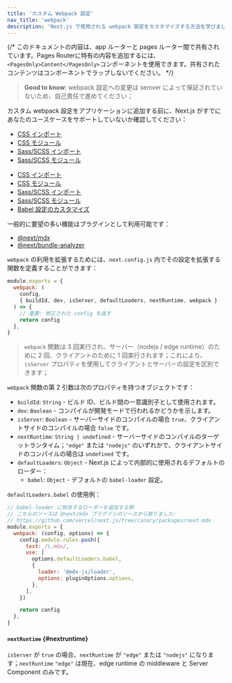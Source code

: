 ```yaml
---
title: 'カスタム Webpack 設定'
nav_title: 'webpack'
description: 'Next.js で使用される webpack 設定をカスタマイズする方法を学びましょう'
---
```


{/* このドキュメントの内容は、app ルーターと pages ルーター間で共有されています。Pages Routerに特有の内容を追加するには、`<PagesOnly>Content</PagesOnly>`コンポーネントを使用できます。共有されたコンテンツはコンポーネントでラップしないでください。 */}

> **Good to know**: webpack 設定への変更は semver によって保証されていないため、自己責任で進めてください；

カスタム webpack 設定をアプリケーションに追加する前に、Next.js がすでにあなたのユースケースをサポートしていないか確認してください：

<AppOnly>

- [CSS インポート](/docs/app/building-your-application/styling/css)
- [CSS モジュール](/docs/app/building-your-application/styling/css#css-modules)
- [Sass/SCSS インポート](/docs/app/building-your-application/styling/sass)
- [Sass/SCSS モジュール](/docs/app/building-your-application/styling/sass)

</AppOnly>

<PagesOnly>

- [CSS インポート](https://nextjs.org/docs/canary/pages/building-your-application/styling)
- [CSS モジュール](https://nextjs.org/docs/canary/pages/building-your-application/styling/css)
- [Sass/SCSS インポート](https://nextjs.org/docs/canary/pages/building-your-application/styling/sass)
- [Sass/SCSS モジュール](https://nextjs.org/docs/canary/pages/building-your-application/styling/sass)
- [Babel 設定のカスタマイズ](https://nextjs.org/docs/canary/pages/building-your-application/configuring/babel)

</PagesOnly>

一般的に要望の多い機能はプラグインとして利用可能です：

- [@next/mdx](https://github.com/vercel/next.js/tree/canary/packages/next-mdx)
- [@next/bundle-analyzer](https://github.com/vercel/next.js/tree/canary/packages/next-bundle-analyzer)

`webpack` の利用を拡張するためには、`next.config.js` 内でその設定を拡張する関数を定義することができます：

```js title="next.config.js"
module.exports = {
  webpack: (
    config,
    { buildId, dev, isServer, defaultLoaders, nextRuntime, webpack }
  ) => {
    // 重要: 修正された config を返す
    return config
  },
}
```

> `webpack` 関数は 3 回実行され、サーバー（nodejs / edge runtime）のために 2 回、クライアントのために 1 回実行されます；これにより、`isServer` プロパティを使用してクライアントとサーバーの設定を区別できます；

`webpack` 関数の第 2 引数は次のプロパティを持つオブジェクトです：

- `buildId`: `String` - ビルド ID、ビルド間の一意識別子として使用されます。
- `dev`: `Boolean` - コンパイルが開発モードで行われるかどうかを示します。
- `isServer`: `Boolean` - サーバーサイドのコンパイルの場合 `true`、クライアントサイドのコンパイルの場合 `false` です。
- `nextRuntime`: `String | undefined` - サーバーサイドのコンパイルのターゲットランタイム；`"edge"` または `"nodejs"` のいずれかで、クライアントサイドのコンパイルの場合は `undefined` です。
- `defaultLoaders`: `Object` - Next.js によって内部的に使用されるデフォルトのローダー：
  - `babel`: `Object` - デフォルトの `babel-loader` 設定。

`defaultLoaders.babel` の使用例：

```js
// babel-loader に依存するローダーを追加する例
// こちらのソースは @next/mdx プラグインのソースから取りました:
// https://github.com/vercel/next.js/tree/canary/packages/next-mdx
module.exports = {
  webpack: (config, options) => {
    config.module.rules.push({
      test: /\.mdx/,
      use: [
        options.defaultLoaders.babel,
        {
          loader: '@mdx-js/loader',
          options: pluginOptions.options,
        },
      ],
    })

    return config
  },
}
```

#### `nextRuntime` {#nextruntime}

`isServer` が `true` の場合、`nextRuntime` が `"edge"` または `"nodejs"` になります；`nextRuntime` `"edge"` は現在、edge runtime の middleware と Server Component のみです。
